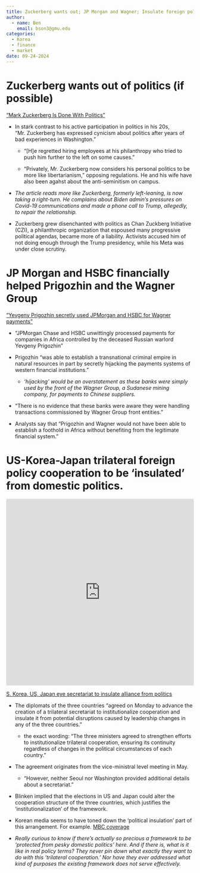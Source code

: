 ```yaml
---
title: Zuckerberg wants out; JP Morgan and Wagner; Insulate foreign policies from politics
author:
  - name: Ben
    email: bson3@gmu.edu
categories:
  - Korea
  - finance
  - market
date: 09-24-2024
---
```


# Zuckerberg wants out of politics (if possible)
["Mark Zuckerberg Is Done With Politics"](https://www.nytimes.com/2024/09/24/technology/mark-zuckerberg-trump-politics.html)

- In stark contrast to his active participation in politics in his 20s, "Mr. Zuckerberg has expressed cynicism about politics after years of bad experiences in Washington."

  - "[H]e regretted hiring employees at his philanthropy who tried to push him further to the left on some causes."
  
  - "Privately, Mr. Zuckerberg now considers his personal politics to be more like libertarianism," opposing regulations. He and his wife have also been agahst about the anti-seminitism on campus.
  
- *The article reads more like Zuckerberg, formerly left-leaning, is now taking a right-turn. He complains about Biden admin's pressures on Covid-19 communications and made a phone call to Trump, allegedly, to repair the relationship.*

- Zuckerberg grew disenchanted with politics as Chan Zuckberg Initiative (CZI), a philanthropic organization that espoused many progressive political agendas, became more of a liability. Activists accused him of not doing enough through the Trump presidency, while his Meta was under close scrutiny.


# JP Morgan and HSBC financially helped Prigozhin and the Wagner Group

["Yevgeny Prigozhin secretly used JPMorgan and HSBC for Wagner payments"](https://www.ft.com/content/4e6062da-61b6-4f2e-8995-52793225f77e)

- "JPMorgan Chase and HSBC unwittingly processed payments for companies in Africa controlled by the deceased Russian warlord Yevgeny Prigozhin"

- Prigozhin "was able to establish a transnational criminal empire in natural resources in part by secretly hijacking the payments systems of western financial institutions."

  - *'hijacking' would be an overstatement as these banks were simply used by the front of the Wagner Group, a Sudanese mining company, for payments to Chinese suppliers.*
  
- "There is no evidence that these banks were aware they were handling transactions commissioned by Wagner Group front entities." 

- Analysts say that "Prigozhin and Wagner would not have been able to establish a foothold in Africa without benefiting from the legitimate financial system."

# US-Korea-Japan trilateral foreign policy cooperation to be 'insulated' from domestic politics.

![](http://res.heraldm.com/phpwas/restmb_idxmake.php?idx=640&simg=/content/image/2024/09/24/20240924050502_0.jpg){width=100% height=500}

[S. Korea, US, Japan eye secretariat to insulate alliance from politics](https://www.koreaherald.com/view.php?ud=20240924050466)

- The diplomats of the three countries "agreed on Monday to advance the creation of a trilateral secretariat to institutionalize cooperation and insulate it from potential disruptions caused by leadership changes in any of the three countries."

  - the exact wording: "The three ministers agreed to strengthen efforts to institutionalize trilateral cooperation, ensuring its continuity regardless of changes in the political circumstances of each country."
  
- The agreement originates from the vice-ministral level meeting in May.

  - "However, neither Seoul nor Washington provided additional details about a secretariat."
  
- Blinken implied that the elections in US and Japan could alter the cooperation structure of the three countries, which justifies the 'institutionalization' of the framework.

- Korean media seems to have toned down the 'political insulation' part of this arrangement. For example. [MBC coverage](https://imnews.imbc.com/news/2024/world/article/6639510_36445.html)

- *Really curious to know if there's actually so precious a framework to be 'protected from pesky domestic politics' here. And if there is, what is it like in real policy terms? They never pin down what exactly they want to do with this 'trilateral cooperation.' Nor have they ever addressed what kind of purposes the existing framework does not serve effectively.*
